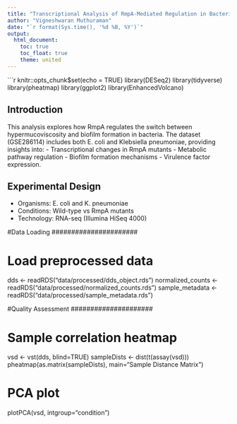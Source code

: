 ```yaml
---
title: "Transcriptional Analysis of RmpA-Mediated Regulation in Bacteria"
author: "Vigneshwaran Muthuraman"
date: "`r format(Sys.time(), '%d %B, %Y')`"
output: 
  html_document:
    toc: true
    toc_float: true
    theme: united
---
```


```r
knitr::opts_chunk$set(echo = TRUE)
library(DESeq2)
library(tidyverse)
library(pheatmap)
library(ggplot2)
library(EnhancedVolcano)

## Introduction
This analysis explores how RmpA regulates the switch between hypermucoviscosity and biofilm formation in bacteria. The dataset (GSE286114) includes both E. coli and Klebsiella pneumoniae, providing insights into:
- Transcriptional changes in RmpA mutants
- Metabolic pathway regulation
- Biofilm formation mechanisms
- Virulence factor expression.


## Experimental Design
- Organisms: E. coli and K. pneumoniae
- Conditions: Wild-type vs RmpA mutants
- Technology: RNA-seq (Illumina HiSeq 4000)


#######################
#Data Loading
######################

# Load preprocessed data
dds <- readRDS("data/processed/dds_object.rds")
normalized_counts <- readRDS("data/processed/normalized_counts.rds")
sample_metadata <- readRDS("data/processed/sample_metadata.rds")

######################
#Quality Assessment
#####################

# Sample correlation heatmap
vsd <- vst(dds, blind=TRUE)
sampleDists <- dist(t(assay(vsd)))
pheatmap(as.matrix(sampleDists),
         main="Sample Distance Matrix")

# PCA plot
plotPCA(vsd, intgroup="condition")
